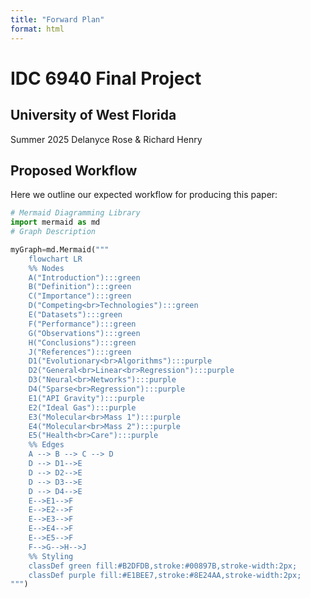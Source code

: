 ```yaml
---
title: "Forward Plan"
format: html
---
```


# IDC 6940 Final Project
## University of West Florida
Summer 2025
Delanyce Rose & Richard Henry

## Proposed Workflow
Here we outline our expected workflow for producing this paper:
```python
# Mermaid Diagramming Library
import mermaid as md
# Graph Description

myGraph=md.Mermaid("""
    flowchart LR
    %% Nodes
    A("Introduction"):::green
    B("Definition"):::green
    C("Importance"):::green
    D("Competing<br>Technologies"):::green
    E("Datasets"):::green
    F("Performance"):::green
    G("Observations"):::green
    H("Conclusions"):::green
    J("References"):::green
    D1("Evolutionary<br>Algorithms"):::purple
    D2("General<br>Linear<br>Regression"):::purple
    D3("Neural<br>Networks"):::purple
    D4("Sparse<br>Regression"):::purple
    E1("API Gravity"):::purple
    E2("Ideal Gas"):::purple
    E3("Molecular<br>Mass 1"):::purple
    E4("Molecular<br>Mass 2"):::purple
    E5("Health<br>Care"):::purple
    %% Edges
    A --> B --> C --> D
    D --> D1-->E
    D --> D2-->E
    D --> D3-->E
    D --> D4-->E
    E-->E1-->F
    E-->E2-->F
    E-->E3-->F
    E-->E4-->F
    E-->E5-->F
    F-->G-->H-->J
    %% Styling
    classDef green fill:#B2DFDB,stroke:#00897B,stroke-width:2px;
    classDef purple fill:#E1BEE7,stroke:#8E24AA,stroke-width:2px;
""")


```